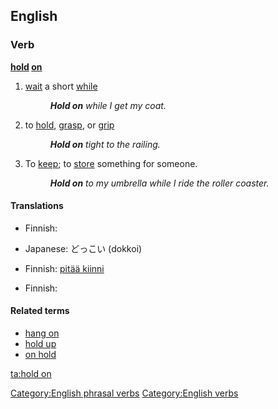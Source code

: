 ==English==

===Verb===
'''[[hold]] [[on]]'''

# {{idiom}} [[wait]] a short [[while]]
#: '''''Hold on''' while I get my coat.''
# to [[hold]], [[grasp]], or [[grip]]
#: '''''Hold on''' tight to the railing.''
# {{idiom}} To [[keep]]; to [[store]] something for someone.
#: '''''Hold on''' to my umbrella while I ride the roller coaster.''

====Translations====
{{trans-top|wait a minute}}
* Finnish: {{t+|fi|odottaa}}
{{trans-mid}}
* Japanese: どっこい (dokkoi)
{{trans-bottom}}

{{trans-top|to hold, grasp, or grip}}
* Finnish: [[pitää kiinni]]
{{trans-mid}}
{{trans-bottom}}

{{trans-top|To keep; to store something for someone}}
* Finnish: {{t+|fi|säilyttää}}
{{trans-mid}}
{{trans-bottom}}

====Related terms====
* [[hang on]]
* [[hold up]]
* [[on hold]]

[[Category:English phrasal verbs]]
[[Category:English verbs]]

[[ta:hold on]]